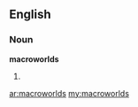 ==English==

===Noun===
'''macroworlds'''

# {{plural of|macroworld}}

[[ar:macroworlds]]
[[my:macroworlds]]